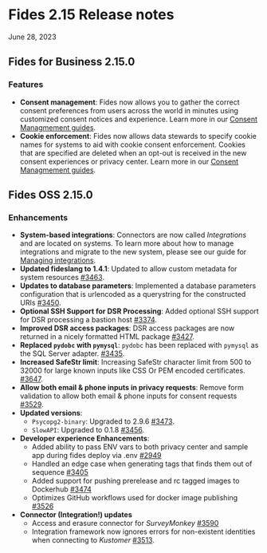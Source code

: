 # Fides 2.15 Release notes
June 28, 2023

## Fides for Business 2.15.0
### Features
- **Consent management**: Fides now allows you to gather the correct consent preferences from users across the world in minutes using customized consent notices and experience. Learn more in our [Consent Managmement guides](/tutorials/consent-management-fundamentals). 
- **Cookie enforcement**: Fides now allows data stewards to specify cookie names for systems to aid with cookie consent enforcement. Cookies that are specified are deleted when an opt-out is received in the new consent experiences or privacy center. Learn more in our [Consent Managmement guides](/tutorials/consent-management-get-started).


## Fides OSS 2.15.0
### Enhancements
- **System-based integrations**: Connectors are now called _Integrations_ and are located on systems. To learn more about how to manage integrations and migrate to the new system, please see our guide for [Managing integrations](/user-guides/integrations/manage-integrations).
- **Updated fideslang to 1.4.1**: Updated to allow custom metadata for system resources [#3463](https://github.com/ethyca/fides/pull/3463).
- **Updates to database parameters**: Implemented a database parameters configuration that is urlencoded as a querystring for the constructed URIs [#3450](https://github.com/ethyca/fides/pull/3450).
- **Optional SSH Support for DSR Processing**: Added optional SSH support for DSR processing a bastion host [#3374](https://github.com/ethyca/fides/pull/3374/).
- **Improved DSR access packages**: DSR access packages are now returned in a nicely formatted HTML package [#3427](https://github.com/ethyca/fides/pull/3427).
- **Replaced `pydobc` with `pymysql`**: `pydobc` has been replaced with `pymysql` as the SQL Server adapter. [#3435](https://github.com/ethyca/fides/pull/3435).
- **Increased SafeStr limit**: Increasing SafeStr character limit from 500 to 32000 for large known inputs like CSS Or PEM encoded certificates. [#3647](https://github.com/ethyca/fides/pull/3647).
- **Allow both email & phone inputs in privacy requests**: Remove form validation to allow both email & phone inputs for consent requests [#3529](https://github.com/ethyca/fides/pull/3529).
- **Updated versions**:
    - `Psycopg2-binary`: Upgraded to 2.9.6 [#3473](https://github.com/ethyca/fides/pull/3473).
    - `SlowAPI`: Upgraded to 0.1.8 [#3456](https://github.com/ethyca/fides/pull/3456).
- **Developer experience Enhancements**:
    - Added ability to pass ENV vars to both privacy center and sample app during fides deploy via .env [#2949](https://github.com/ethyca/fides/pull/2949)
    - Handled an edge case when generating tags that finds them out of sequence [#3405](https://github.com/ethyca/fides/pull/3405)
    - Added support for pushing prerelease and rc tagged images to Dockerhub [#3474](https://github.com/ethyca/fides/pull/3474)
    - Optimizes GitHub workflows used for docker image publishing [#3526](https://github.com/ethyca/fides/pull/3526)
- **Connector (Integration!) updates**
    - Access and erasure connector for *SurveyMonkey* [#3590](https://github.com/ethyca/fides/pull/3590)
    - Integration framework now ignores errors for non-existent identities when connecting to *Kustomer* [#3513](https://github.com/ethyca/fides/pull/3513).



